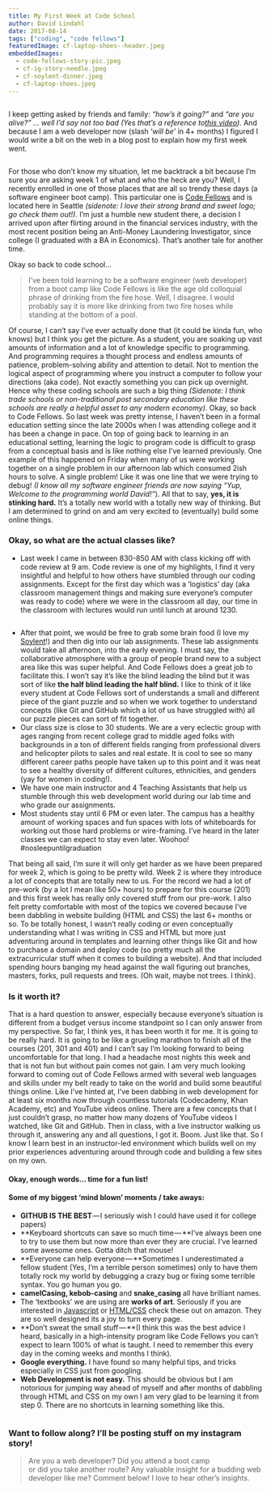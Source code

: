 ```yaml
---
title: My First Week at Code School
author: David Lindahl
date: 2017-08-14
tags: ["coding", "code fellows"]
featuredImage: cf-laptop-shoes--header.jpeg
embeddedImages:
  - code-fellows-story-pic.jpeg
  - cf-ig-story-needle.jpeg
  - cf-soylent-dinner.jpeg
  - cf-laptop-shoes.jpeg
---
```


<Img fluid={props.embedded.image1.fluid} />

I keep getting asked by friends and family: _“how’s it going?”_ and _“are you alive?” … well I’d say not too bad (Yes that’s a reference to_[_this video_](https://youtu.be/vm-MrkoJPC8)_)._ And because I am a web developer now (slash ‘_will be’_ in 4+ months) I figured I would write a bit on the web in a blog post to explain how my first week went.

<Img fluid={props.embedded.image2.fluid} />

For those who don’t know my situation, let me backtrack a bit because I’m sure you are asking week 1 of what and who the heck are you? Well, I recently enrolled in one of those places that are all so trendy these days (a software engineer boot camp). This particular one is [Code Fellows](http://www.codefellows.com) and is located here in Seattle _(sidenote: I love their strong brand and sweet logo; go check them out!)._ I’m just a humble new student there, a decision I arrived upon after flirting around in the financial services industry, with the most recent position being an Anti-Money Laundering Investigator, since college (I graduated with a BA in Economics). That’s another tale for another time.

Okay so back to code school…

> I’ve been told learning to be a software engineer (web developer) from a boot camp like Code Fellows is like the age old colloquial phrase of drinking from the fire hose. Well, I disagree. I would probably say it is more like drinking from two fire hoses while standing at the bottom of a pool.

Of course, I can’t say I’ve ever actually done that (it could be kinda fun, who knows) but I think you get the picture. As a student, you are soaking up vast amounts of information and a lot of knowledge specific to programming. And programming requires a thought process and endless amounts of patience, problem-solving ability and attention to detail. Not to mention the logical aspect of programming where you instruct a computer to follow your directions (aka code). Not exactly something you can pick up overnight. Hence why these coding schools are such a big thing _(Sidenote: I think trade schools or non-traditional post secondary education like these schools are really a helpful asset to any modern economy)_. Okay, so back to Code Fellows. So last week was pretty intense, I haven’t been in a formal education setting since the late 2000s when I was attending college and it has been a change in pace. On top of going back to learning in an educational setting, learning the logic to program code is difficult to grasp from a conceptual basis and is like nothing else I’ve learned previously. One example of this happened on Friday when many of us were working together on a single problem in our afternoon lab which consumed 2ish hours to solve. A single problem! Like it was one line that we were trying to debug! _(I know all my software engineer friends are now saying “Yup, Welcome to the programming world David!”_). All that to say, **yes, it is stinking hard.** It’s a totally new world with a totally new way of thinking. But I am determined to grind on and am very excited to (eventually) build some online things.

### Okay, so what are the actual classes like?

*   Last week I came in between 830-850 AM with class kicking off with code review at 9 am. Code review is one of my highlights, I find it very insightful and helpful to how others have stumbled through our coding assignments. Except for the first day which was a ‘logistics’ day (aka classroom management things and making sure everyone’s computer was ready to code) where we were in the classroom all day, our time in the classroom with lectures would run until lunch at around 1230.

<Img fluid={props.embedded.image3.fluid} />

*   After that point, we would be free to grab some brain food (I love my [Soylent](http://amzn.to/2fDQCDz)!) and then dig into our lab assignments. These lab assignments would take all afternoon, into the early evening. I must say, the collaborative atmosphere with a group of people brand new to a subject area like this was super helpful. And Code Fellows does a great job to facilitate this. I won’t say it’s like the blind leading the blind but it was sort of like **the half blind leading the half blind.** I like to think of it like every student at Code Fellows sort of understands a small and different piece of the giant puzzle and so when we work together to understand concepts (like Git and GitHub which a lot of us have struggled with) all our puzzle pieces can sort of fit together.
*   Our class size is close to 30 students. We are a very eclectic group with ages ranging from recent college grad to middle aged folks with backgrounds in a ton of different fields ranging from professional divers and helicopter pilots to sales and real estate. It is cool to see so many different career paths people have taken up to this point and it was neat to see a healthy diversity of different cultures, ethnicities, and genders (yay for women in coding!).
*   We have one main instructor and 4 Teaching Assistants that help us stumble through this web development world during our lab time and who grade our assignments.
*   Most students stay until 6 PM or even later. The campus has a healthy amount of working spaces and fun spaces with lots of whiteboards for working out those hard problems or wire-framing. I’ve heard in the later classes we can expect to stay even later. Woohoo! #nosleepuntilgraduation

That being all said, I’m sure it will only get harder as we have been prepared for week 2, which is going to be pretty wild. Week 2 is where they introduce a lot of concepts that are totally new to us. For the record we had a lot of pre-work (by a lot I mean like 50+ hours) to prepare for this course (201) and this first week has really only covered stuff from our pre-work. I also felt pretty comfortable with most of the topics we covered because I’ve been dabbling in website building (HTML and CSS) the last 6+ months or so. To be totally honest, I wasn’t really coding or even conceptually understanding what I was writing in CSS and HTML but more just adventuring around in templates and learning other things like Git and how to purchase a domain and deploy code (so pretty much all the extracurricular stuff when it comes to building a website). And that included spending hours banging my head against the wall figuring out branches, masters, forks, pull requests and trees. (Oh wait, maybe not trees. I think).

### **Is it worth it?**

That is a hard question to answer, especially because everyone’s situation is different from a budget versus income standpoint so I can only answer from my perspective. So far, I think yes, it has been worth it for me. It is going to be really hard. It is going to be like a grueling marathon to finish all of the courses (201, 301 and 401) and I can’t say I’m looking forward to being uncomfortable for that long. I had a headache most nights this week and that is not fun but without pain comes not gain. I am very much looking forward to coming out of Code Fellows armed with several web languages and skills under my belt ready to take on the world and build some beautiful things online. Like I’ve hinted at, I’ve been dabbing in web development for at least six months now through countless tutorials (Codecademy, Khan Academy, etc) and YouTube videos online. There are a few concepts that I just couldn’t grasp, no matter how many dozens of YouTube videos I watched, like Git and GitHub. Then in class, with a live instructor walking us through it, answering any and all questions, I got it. Boom. Just like that. So I know I learn best in an instructor-led environment which builds well on my prior experiences adventuring around through code and building a few sites on my own.

#### Okay, enough words… time for a fun list!

#### Some of my biggest ‘mind blown’ moments / take aways:

*   **GITHUB IS THE BEST** — I seriously wish I could have used it for college papers)
*   **Keyboard shortcuts can save so much time — **I’ve always been one to try to use them but now more than ever they are crucial. I’ve learned some awesome ones. Gotta ditch that mouse!
*   **Everyone can help everyone — **Sometimes I underestimated a fellow student (Yes, I’m a terrible person sometimes) only to have them totally rock my world by debugging a crazy bug or fixing some terrible syntax. You go human you go.
*   **camelCasing, kebob-casing** and **snake\_casing** all have brilliant names.
*   The ‘textbooks’ we are using are **works of art**. Seriously if you are interested in [Javascript](http://amzn.to/2fEglft) or [HTML/CSS](http://amzn.to/2vTDD7n) check these out on amazon. They are so well designed its a joy to turn every page.
*   **Don’t sweat the small stuff — **(I think this was the best advice I heard, basically in a high-intensity program like Code Fellows you can’t expect to learn 100% of what is taught. I need to remember this every day in the coming weeks and months I think).
*   **Google everything.** I have found so many helpful tips, and tricks especially in CSS just from googling.
*   **Web Development is not easy.** This should be obvious but I am notorious for jumping way ahead of myself and after months of dabbling through HTML and CSS on my own I am very glad to be learning it from step 0. There are no shortcuts in learning something like this.

<Img fluid={props.embedded.image4.fluid} />


### Want to follow along? I’ll be posting stuff on my instagram story!

> Are you a web developer? Did you attend a boot camp or did you take another route? Any valuable insight for a budding web developer like me? Comment below! I love to hear other’s insights.